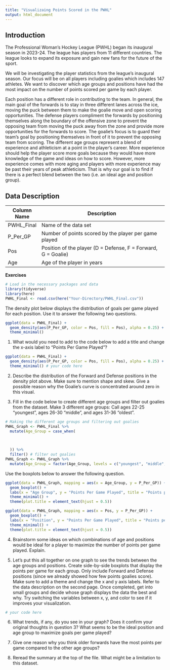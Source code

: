 ```yaml
---
title: "Visualizaing Points Scored in the PWHL"
output: html_document
---
```


## Introduction

The Professional Woman’s Hockey League (PWHL) began its inaugural season in 2023-24. The league has players from 11 different countries. The league looks to expand its exposure and gain new fans for the future of the sport.  

We will be investigating the player statistics from the league’s inaugural season. Our focus will be on all players including goalies which includes 147 athletes. We want to discover which age groups and positions have had the most impact on the number of points scored per game by each player.

Each position has a different role in contributing to the team. In general, the main goal of the forwards is to stay in three different lanes across the ice, moving the puck between them to make the goalie move and open scoring opportunities. The defense players compliment the forwards by positioning themselves along the boundary of the offensive zone to prevent the opposing team from moving the puck away from the zone and provide more opportunities for the forwards to score. The goalie’s focus is to guard their team’s goal by positioning themselves in front of it to prevent the opposing team from scoring. 
The different age groups represent a blend of experience and athleticism at a point in the player’s career. More experience should help the player score more goals because they would have more knowledge of the game and ideas on how to score. However, more experience comes with more aging and players with more experience may be past their years of peak athleticism. That is why our goal is to find if there is a perfect blend between the two (i.e. an ideal age and position group).

## Data Description

| Column Name | Description                                                  |
|-------------|--------------------------------------------------------------|
| PWHL_Final  | Name of the data set                                         |
| P_Per_GP    | Number of points scored by the player per game played       |
| Pos         | Position of the player (D = Defense, F = Forward, G = Goalie)|
| Age         | Age of the player in years                                   |


**Exercises**

```r
# Load in the necessary packages and data
library(tidyverse)
library(here)
PWHL_Final <- read.csv(here("Your-Directory/PWHL_Final.csv"))
```

The density plot below displays the distribution of goals per game played for each position. Use it to answer the following two questions.

```r
ggplot(data = PWHL_Final) + 
  geom_density(aes(P_Per_GP, color = Pos, fill = Pos), alpha = 0.25) +
  theme_minimal()
```

1. What would you need to add to the code below to add a title and change the x-axis label to "Points Per Game Played"?

```r
ggplot(data = PWHL_Final) + 
  geom_density(aes(P_Per_GP, color = Pos, fill = Pos), alpha = 0.25) +
  theme_minimal() # your code here
```

2. Describe the distribution of the Forward and Defense positions in the density plot above. Make sure to mention shape and skew. Give a possible reason why the Goalie’s curve is concentrated around zero in this visual. 





3. Fill in the code below to create different age groups and filter out goalies from the dataset. Make 3 different age groups: Call ages 22-25 "youngest", ages 26-30 "middle", and ages 31-36 "oldest".

```r
# Making the different age groups and filtering out goalies
PWHL_Graph <- PWHL_Final %>%
  mutate(Age_Group = case_when(

    
    
  )) %>%
  filter() # filter out goalies
PWHL_Graph <- PWHL_Graph %>%
  mutate(Age_Group = factor(Age_Group, levels = c("youngest", "middle", "oldest")))
```

Use the boxplots below to answer the following question.

```r
ggplot(data = PWHL_Graph, mapping = aes(x = Age_Group, y = P_Per_GP)) +
  geom_boxplot() +
  labs(x = "Age Group", y = "Points Per Game Played", title = "Points per Game Played by Age Group") +
  theme_minimal() +
  theme(plot.title = element_text(hjust = 0.5))
```

```r
ggplot(data = PWHL_Graph, mapping = aes(x = Pos, y = P_Per_GP)) +
  geom_boxplot() + 
  labs(x = "Position", y = "Points Per Game Played", title = "Points per Game Played by Position") +
  theme_minimal() +
  theme(plot.title = element_text(hjust = 0.5)) 
```

4. Brainstorm some ideas on which combinations of age and positions would be ideal for a player to maximize the number of points per game played. Explain.








5. Let’s put this all together on one graph to see the trends between the age groups and positions. Create side-by-side boxplots that display the points per game for each group. Only include Forward and Defense positions (since we already showed how few points goalies score). Make sure to add a theme and change the x and y axis labels. Refer to the data description on the second page. Once completed, get into small groups and decide whose graph displays the data the best and why. Try switching the variables between x, y, and color to see if it improves your visualization.

```r
# your code here

```


6. What trends, if any, do you see in your graph? Does it confirm your original thoughts in question 3? What seems to be the ideal position and age group to maximize goals per game played?






7. Give one reason why you think older forwards have the most points per game compared to the other age groups?







8. Reread the summary at the top of the file. What might be a limitation to this dataset.





